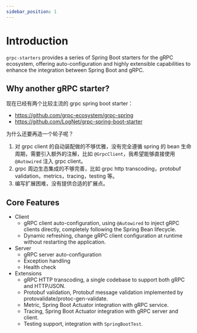 ```yaml
---
sidebar_position: 1
---
```


# Introduction

`grpc-starters` provides a series of Spring Boot starters for the gRPC ecosystem, offering auto-configuration and
highly extensible capabilities to enhance the integration between Spring Boot and gRPC.

## Why another gRPC starter?

现在已经有两个比较主流的 grpc spring boot starter：

- https://github.com/grpc-ecosystem/grpc-spring
- https://github.com/LogNet/grpc-spring-boot-starter

为什么还要再造一个轮子呢？

1. 对 grpc client 的自动装配做的不够优雅，没有完全遵循 spring 的 bean 生命周期，需要引入额外的注解，比如 `@GrpcClient`，我希望能够直接使用 `@Autowired` 注入 grpc client。
2. grpc 周边生态集成的不够完善，比如 grpc http transcoding，protobuf validation，metrics，tracing，testing 等。
3. 编写扩展困难，没有提供合适的扩展点。

## Core Features

- Client
  - gRPC client auto-configuration, using `@Autowired` to inject gRPC clients directly, completely following the Spring Bean lifecycle.
  - Dynamic refreshing, change gRPC client configuration at runtime without restarting the application.
- Server
  - gRPC server auto-configuration
  - Exception handling
  - Health check
- Extensions
  - gRPC HTTP transcoding, a single codebase to support both gRPC and HTTP/JSON.
  - Protobuf validation, Protobuf message validation implemented by protovalidate/protoc-gen-validate.
  - Metric, Spring Boot Actuator integration with gRPC service.
  - Tracing, Spring Boot Actuator integration with gRPC server and client.
  - Testing support, integration with `SpringBootTest`.

